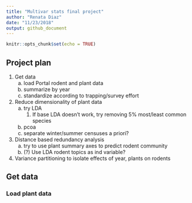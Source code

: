 ```yaml
---
title: "Multivar stats final project"
author: "Renata Diaz"
date: "11/23/2018"
output: github_document
---
```


```r
knitr::opts_chunk$set(echo = TRUE)
```

## Project plan

1. Get data
    a. load Portal rodent and plant data
    b. summarize by year
    c. standardize according to trapping/survey effort
2. Reduce dimensionality of plant data
    a. try LDA
        1. If base LDA doesn't work, try removing 5% most/least common species
    b. pcoa
    c. separate winter/summer censuses a priori?
3. Distance based redundancy analysis
    a. try to use plant summary axes to predict rodent community
    b. (?) Use LDA rodent topics as ind variable?
4. Variance partitioning to isolate effects of year, plants on rodents

## Get data

### Load plant data


